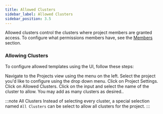 ```yaml
---
title: Allowed Clusters
sidebar_label: Allowed Clusters
sidebar_position: 3.5
---
```



Allowed clusters control the clusters where project members are granted access. To configure what permissions
members have, see the [Members](members.mdx) section.

### Allowing Clusters

To configure allowed templates using the UI, follow these steps:

<Flow id="create-vcluster-template-ui">
  <Step>
    Navigate to the <NavStep>Projects</NavStep> view using the menu on the left.
  </Step>
  <Step>
    Select the project you'd like to configure using the drop down menu.
  </Step>
  <Step>
    Click on <NavStep>Project Settings</NavStep>.
  </Step>
  <Step>
    Click on <NavStep>Allowed Clusters</NavStep>.
  </Step>
  <Step>
    Click on the input and select the name of the cluster to allow. You may add
    as many clusters as desired..
  </Step>
</Flow>

:::note All Clusters
Instead of selecting every cluster, a special selection named `All Clusters` can be select to allow all clusters for
the project.
:::
